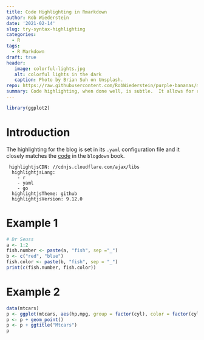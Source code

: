 ```yaml
---
title: Code Highlighting in Rmarkdown
author: Rob Wiederstein
date: '2021-02-14'
slug: try-syntax-highlighting
categories:
  - R
tags:
  - R Markdown
draft: true
header:
   image: colorful-lights.jpg
   alt: colorful lights in the dark
   caption: Photo by Brian Suh on Unsplash.
repo: https://raw.githubusercontent.com/RobWiederstein/purple-bananas/main/content/post/2021-02-14-try-syntax-highlighting/index.Rmd
summary: Code highlighting, when done well, is subtle.  It allows for readers to distinguish between key parts of the code like text and numbers.  The easier it is to read, the easier it is to find potential mistakes. Like a multicolored polestar, it guides the lost through the darkness.
---
```


```r
library(ggplot2)
```
# Introduction
The highlighting for the blog is set in its `.yaml` configuration file and it closely matches the [code](https://bookdown.org/yihui/blogdown/themes.html) in the `blogdown` book.


```
 highlightjsCDN: //cdnjs.cloudflare.com/ajax/libs
  highlightjsLang:
    - r
    - yaml
    - go
  highlightjsTheme: github
  highlightjsVersion: 9.12.0
```

# Example 1

```r
# Dr Seuss
a <- 1:2
fish.number <- paste(a, "fish", sep ="_")
b <- c("red", "blue")
fish.color <- paste(b, "fish", sep = "_")
print(c(fish.number, fish.color))
```

# Example 2

```r
data(mtcars)
p <- ggplot(mtcars, aes(hp,mpg, group = factor(cyl), color = factor(cyl)))
p <- p + geom_point()
p <- p + ggtitle("Mtcars")
p
```
